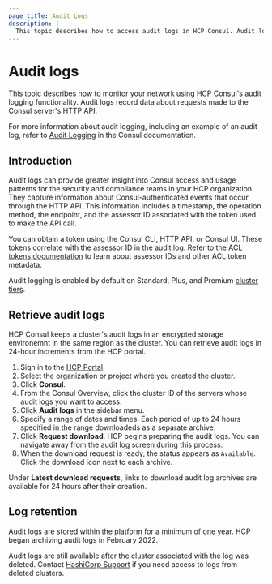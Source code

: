 ```yaml
---
page_title: Audit Logs
description: |-
  This topic describes how to access audit logs in HCP Consul. Audit logs record access to the Consul server through the HTTP API through the token used to make the API call.
---
```


# Audit logs

This topic describes how to monitor your network using HCP Consul's audit logging functionality. Audit logs record data about requests made to the Consul server's HTTP API.

For more information about audit logging, including an example of an audit log, refer to [Audit Logging](/consul/docs/enterprise/audit-logging) in the Consul documentation.

## Introduction

Audit logs can provide greater insight into Consul access and usage patterns for the security and compliance teams in your HCP organization. They capture information about Consul-authenticated events that occur through the HTTP API. This information includes a timestamp, the operation method, the endpoint, and the assessor ID associated with the token used to make the API call.

You can obtain a token using the Consul CLI, HTTP API, or Consul UI. These tokens correlate with the assessor ID in the audit log. Refer to the [ACL tokens documentation](/consul/docs/security/acl/acl-tokens) to learn about assessor IDs and other ACL token metadata.

Audit logging is enabled by default on Standard, Plus, and Premium [cluster tiers](/hcp/docs/consul/concepts/cluster-tiers).

## Retrieve audit logs

HCP Consul keeps a cluster's audit logs in an encrypted storage environemnt in the same region as the cluster. You can retrieve audit logs in 24-hour increments from the HCP portal.

1. Sign in to the [HCP Portal](https://portal.cloud.hashicorp.com).
1. Select the organization or project where you created the cluster.
1. Click **Consul**.
1. From the Consul Overview, click the cluster ID of the servers whose audit logs you want to access.
1. Click **Audit logs** in the sidebar menu.
1. Specify a range of dates and times. Each period of up to 24 hours specified in the range downloadeds as a separate archive.
1. Click **Request download**. HCP begins preparing the audit logs. You can navigate away from the audit log screen during this process.
1. When the download request is ready, the status appears as `Available`. Click the download icon next to each archive.

Under **Latest download requests**, links to download audit log archives are available for 24 hours after their creation.

## Log retention

Audit logs are stored within the platform for a minimum of one year. HCP began archiving audit logs in February 2022.

Audit logs are still available after the cluster associated with the log was deleted. Contact [HashiCorp Support](/hcp/docs/hcp/admin/support) if you need access to logs from deleted clusters.